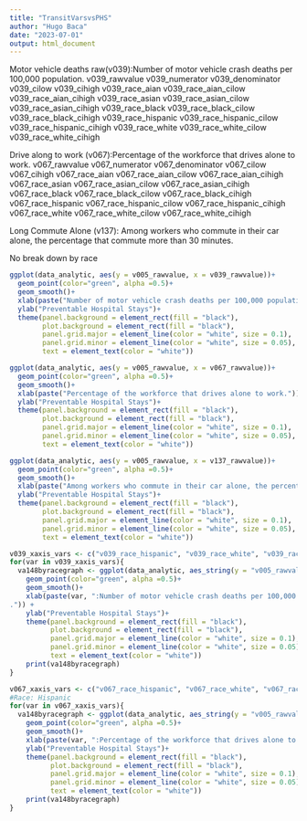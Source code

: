 ```yaml
---
title: "TransitVarsvsPHS"
author: "Hugo Baca"
date: "2023-07-01"
output: html_document
---
```


Motor vehicle deaths raw(v039):Number of motor vehicle crash deaths per 100,000 population.
v039_rawvalue
v039_numerator
v039_denominator
v039_cilow
v039_cihigh
v039_race_aian
v039_race_aian_cilow
v039_race_aian_cihigh
v039_race_asian
v039_race_asian_cilow
v039_race_asian_cihigh
v039_race_black
v039_race_black_cilow
v039_race_black_cihigh
v039_race_hispanic
v039_race_hispanic_cilow
v039_race_hispanic_cihigh
v039_race_white
v039_race_white_cilow
v039_race_white_cihigh

Drive along to work (v067):Percentage of the workforce that drives alone to work.
v067_rawvalue
v067_numerator
v067_denominator
v067_cilow
v067_cihigh
v067_race_aian
v067_race_aian_cilow
v067_race_aian_cihigh
v067_race_asian
v067_race_asian_cilow
v067_race_asian_cihigh
v067_race_black
v067_race_black_cilow
v067_race_black_cihigh
v067_race_hispanic
v067_race_hispanic_cilow
v067_race_hispanic_cihigh
v067_race_white
v067_race_white_cilow
v067_race_white_cihigh

Long Commute Alone (v137): Among workers who commute in their car alone, the percentage that commute more than 30 minutes.

No break down by race

```r
ggplot(data_analytic, aes(y = v005_rawvalue, x = v039_rawvalue))+
  geom_point(color="green", alpha =0.5)+
  geom_smooth()+
  xlab(paste("Number of motor vehicle crash deaths per 100,000 population.")) +
  ylab("Preventable Hospital Stays")+
  theme(panel.background = element_rect(fill = "black"),
        plot.background = element_rect(fill = "black"),
        panel.grid.major = element_line(color = "white", size = 0.1),
        panel.grid.minor = element_line(color = "white", size = 0.05),
        text = element_text(color = "white"))

ggplot(data_analytic, aes(y = v005_rawvalue, x = v067_rawvalue))+
  geom_point(color="green", alpha =0.5)+
  geom_smooth()+
  xlab(paste("Percentage of the workforce that drives alone to work.")) +
  ylab("Preventable Hospital Stays")+
  theme(panel.background = element_rect(fill = "black"),
        plot.background = element_rect(fill = "black"),
        panel.grid.major = element_line(color = "white", size = 0.1),
        panel.grid.minor = element_line(color = "white", size = 0.05),
        text = element_text(color = "white"))

ggplot(data_analytic, aes(y = v005_rawvalue, x = v137_rawvalue))+
  geom_point(color="green", alpha =0.5)+
  geom_smooth()+
  xlab(paste("Among workers who commute in their car alone, the percentage that commute more than 30 minutes.")) +
  ylab("Preventable Hospital Stays")+
  theme(panel.background = element_rect(fill = "black"),
        plot.background = element_rect(fill = "black"),
        panel.grid.major = element_line(color = "white", size = 0.1),
        panel.grid.minor = element_line(color = "white", size = 0.05),
        text = element_text(color = "white"))

```


```r
v039_xaxis_vars <- c("v039_race_hispanic", "v039_race_white", "v039_race_asian", "v039_race_aian", "v039_race_black")
for(var in v039_xaxis_vars){
  va148byracegraph <- ggplot(data_analytic, aes_string(y = "v005_rawvalue", x = var))+
    geom_point(color="green", alpha =0.5)+
    geom_smooth()+
    xlab(paste(var, ":Number of motor vehicle crash deaths per 100,000 population.
.")) +
    ylab("Preventable Hospital Stays")+
    theme(panel.background = element_rect(fill = "black"),
          plot.background = element_rect(fill = "black"),
          panel.grid.major = element_line(color = "white", size = 0.1),
          panel.grid.minor = element_line(color = "white", size = 0.05),
          text = element_text(color = "white")) 
    print(va148byracegraph)
}
```

```r
v067_xaxis_vars <- c("v067_race_hispanic", "v067_race_white", "v067_race_asian", "v067_race_aian", "v067_race_black")
#Race: Hispanic
for(var in v067_xaxis_vars){
  va148byracegraph <- ggplot(data_analytic, aes_string(y = "v005_rawvalue", x = var))+
    geom_point(color="green", alpha =0.5)+
    geom_smooth()+
    xlab(paste(var, ":Percentage of the workforce that drives alone to work.")) +
    ylab("Preventable Hospital Stays")+
    theme(panel.background = element_rect(fill = "black"),
          plot.background = element_rect(fill = "black"),
          panel.grid.major = element_line(color = "white", size = 0.1),
          panel.grid.minor = element_line(color = "white", size = 0.05),
          text = element_text(color = "white")) 
    print(va148byracegraph)
}
```

